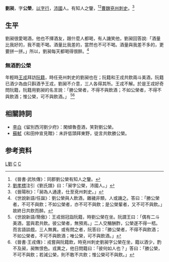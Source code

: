 {{expand|time=2017-01-30T14:52:28+00:00}}
'''劉昶'''{{BD|？年||？年||catIdx=L}}，字'''公榮'''，[[以字行|以字行]]，[[沛國|沛國]]人。有知人之鑒，<ref>《晉書·武陔傳》：同郡劉公榮有知人之鑒。</ref><ref>[[劉孝標|劉孝標]]注引《劉氏譜》曰：「昶字公榮，沛國人。」</ref>[[曹魏|曹魏]][[兗州|兗州]][[刺史|刺史]]。<ref>《晉陽秋》：「昶為人通達，仕至兗州刺史。」</ref>

==生平==
劉昶很愛喝酒，他也不擇酒友，跟什麼人都喝，有人譏笑他，劉昶回答說:「酒量比我好的，我不能不喝。酒量比我差的，當然也不可不喝。酒量與我差不多的，更要拼一拼。」所以，劉昶每天都喝得很醉。<ref>《世說新語/任誕》：劉公榮與人飲酒，雜穢非類，人或譏之。答曰：「勝公榮者，不可不與飲；不如公榮者，亦不可不與飲；是公榮輩者，又不可不與飲。」故終日共飲而醉。</ref>
===無酒酌公榮===
年輕時[[王戎|王戎]]拜訪[[阮籍|阮籍]]，時任兗州刺史的劉昶也在；阮籍和王戎共飲兩斗美酒，阮籍已酒少為由只斟酒予王戎，劉昶不介意，三人各得其所。王戎不解。於是王戎好奇問阮籍，阮籍用劉昶的名言說：「勝公榮者，不得不與飲酒；不如公榮者，不得不與飲酒；惟公榮，可不與飲酒。」
<ref>《世說新語/簡傲》：王戎弱冠詣阮籍，時劉公榮在坐。阮謂王曰：「偶有二斗美酒，當與君共飲。彼公榮者，無預焉。」二人交觴酬酢，公榮遂不得一桮。而言語談戲，三人無異。或有問之者，阮答曰：「勝公榮者，不得不與飲酒；不如公榮者，不可不與飲酒；唯公榮，可不與飲酒。」</ref><ref>《晉書·王戎傳》：戎嘗與阮籍飲，時兗州刺史劉昶字公榮在坐，籍以酒少，酌不及昶，昶無恨色。戎異之，他日問籍曰：「彼何如人也？」答曰：「勝公榮，不可不與飲；若減公榮，則不敢不共飲；惟公榮可不與飲。」</ref>

==相關詩詞==
*[[李白|李白]]《留別西河劉少府》：閑傾魯壺酒，笑對劉公榮。
*[[蘇軾|蘇軾]]《和田仲宣見贈》：未許低頭拜東野，徒言共飲勝公榮。
==参考资料==
{{reflist}}

[[Category:曹魏刺史|L劉]]
[[Category:劉姓|C]]
[[Category:沛国刘氏|C]]